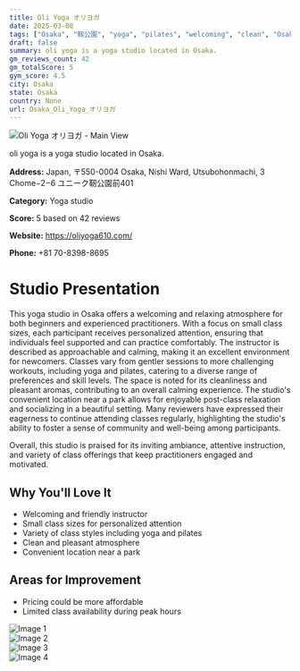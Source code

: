 ```yaml
---
title: Oli Yoga オリヨガ
date: 2025-03-08
tags: ["Osaka", "靱公園", "yoga", "pilates", "welcoming", "clean", "Osaka"]  
draft: false
summary: oli yoga is a yoga studio located in Osaka.
gm_reviews_count: 42
gm_totalScore: 5
gym_score: 4.5
city: Osaka
state: Osaka
country: None
url: Osaka_Oli_Yoga_オリヨガ
---
```


<div className="aspect-[16/9] relative my-8">
  <img 
    src="https://lh5.googleusercontent.com/p/AF1QipMo9p5sPUKACltZHFiCTpfBDEJq3FhljV5bBQ=w1920-h1080-k-no"
    alt="Oli Yoga オリヨガ - Main View"
    className="object-cover absolute inset-0 w-full h-full rounded-lg"
  />
</div>

oli yoga is a yoga studio located in Osaka.

**Address:** Japan, 〒550-0004 Osaka, Nishi Ward, Utsubohonmachi, 3 Chome−2−6 ユニーク靭公園前401

**Category:** Yoga studio

**Score:** 5 based on 42 reviews

**Website:** https://oliyoga610.com/

**Phone:** +81 70-8398-8695

# Studio Presentation

This yoga studio in Osaka offers a welcoming and relaxing atmosphere for both beginners and experienced practitioners. With a focus on small class sizes, each participant receives personalized attention, ensuring that individuals feel supported and can practice comfortably. The instructor is described as approachable and calming, making it an excellent environment for newcomers. Classes vary from gentler sessions to more challenging workouts, including yoga and pilates, catering to a diverse range of preferences and skill levels. The space is noted for its cleanliness and pleasant aromas, contributing to an overall calming experience. The studio's convenient location near a park allows for enjoyable post-class relaxation and socializing in a beautiful setting. Many reviewers have expressed their eagerness to continue attending classes regularly, highlighting the studio's ability to foster a sense of community and well-being among participants.

Overall, this studio is praised for its inviting ambiance, attentive instruction, and variety of class offerings that keep practitioners engaged and motivated.

## Why You'll Love It

- Welcoming and friendly instructor
- Small class sizes for personalized attention
- Variety of class styles including yoga and pilates
- Clean and pleasant atmosphere
- Convenient location near a park

## Areas for Improvement

- Pricing could be more affordable
- Limited class availability during peak hours

<div className="grid grid-cols-1 xl:grid-cols-2 gap-4 my-8">
<div className="aspect-[4/3] relative"><img src="https://lh3.googleusercontent.com/p/AF1QipMVLKAyxezC0DKZLnGrECdBGTNMiDnDgkOh1Dkp=w1920-h1080-k-no" alt="Image 1" className="object-cover absolute inset-0 w-full h-full rounded-lg" /></div>
<div className="aspect-[4/3] relative"><img src="https://lh5.googleusercontent.com/p/AF1QipNy3O2EzgIPNx5-alGZMQGGcxWr_3VPOKvp2aT8=w1920-h1080-k-no" alt="Image 2" className="object-cover absolute inset-0 w-full h-full rounded-lg" /></div>
<div className="aspect-[4/3] relative"><img src="https://lh5.googleusercontent.com/p/AF1QipMF60XH9wwIQ3fJvzJveZz3qh83u9Jfv1QHpk8m=w1920-h1080-k-no" alt="Image 3" className="object-cover absolute inset-0 w-full h-full rounded-lg" /></div>
<div className="aspect-[4/3] relative"><img src="https://lh3.googleusercontent.com/p/AF1QipPSVem3N710zPtosXRGTNX-0_K0JRNMOcNGCmRF=w1920-h1080-k-no" alt="Image 4" className="object-cover absolute inset-0 w-full h-full rounded-lg" /></div>
</div>